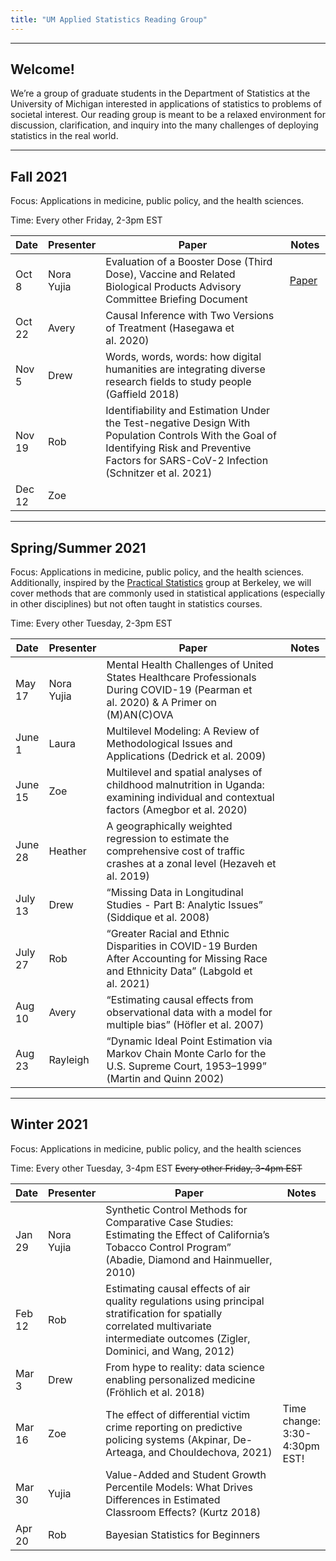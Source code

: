 ```yaml
---
title: "UM Applied Statistics Reading Group"
---
```


---

## Welcome!

We're a group of graduate students in the Department of Statistics at the University of Michigan interested in applications of statistics to problems of societal interest. Our reading group is meant to be a relaxed environment for discussion, clarification, and inquiry into the many challenges of deploying statistics in the real world.

___

## Fall 2021

Focus: Applications in medicine, public policy, and the health sciences.

Time: Every other Friday, 2-3pm EST

Date |Presenter | Paper                                   | Notes
-------|----------|-----------------------------------------|---------
Oct 8 | Nora Yujia | Evaluation of a Booster Dose (Third Dose), Vaccine and Related Biological Products Advisory Committee Briefing Document | [Paper](https://www.fda.gov/media/152161/download)
Oct 22 | Avery | Causal Inference with Two Versions of Treatment (Hasegawa et al. 2020)|
Nov 5 | Drew | Words, words, words: how digital humanities are integrating diverse research fields to study people (Gaffield 2018)  |
Nov 19 | Rob | Identifiability and Estimation Under the Test-negative Design With Population Controls With the Goal of Identifying Risk and Preventive Factors for SARS-CoV-2 Infection (Schnitzer et al. 2021) |
Dec 12 | Zoe |     |
___

## Spring/Summer 2021

Focus: Applications in medicine, public policy, and the health sciences. Additionally, inspired by the  <a href="https://rlbarter.github.io/Practical-Statistics/about/">Practical Statistics</a> group at Berkeley, we will cover methods that are commonly used in statistical applications (especially in other disciplines) but not often taught in statistics courses.

Time: Every other Tuesday, 2-3pm EST

Date |Presenter | Paper                                   | Notes
-------|----------|-----------------------------------------|---------
May 17 | Nora Yujia | Mental Health Challenges of United States Healthcare Professionals During COVID-19 (Pearman et al. 2020) & A Primer on (M)AN(C)OVA |
June 1 | Laura | Multilevel Modeling: A Review of Methodological Issues and Applications (Dedrick et al. 2009) |
June 15 | Zoe | Multilevel and spatial analyses of childhood malnutrition in Uganda: examining individual and contextual factors (Amegbor et al. 2020) |
June 28 | Heather | A geographically weighted regression to estimate the comprehensive cost of traffic crashes at a zonal level (Hezaveh et al. 2019) |           
July 13 | Drew | "Missing Data in Longitudinal Studies - Part B: Analytic Issues" (Siddique et al. 2008) |
July 27 | Rob | "Greater Racial and Ethnic Disparities in COVID-19 Burden After Accounting for Missing Race and Ethnicity Data" (Labgold et al. 2021) |            
Aug 10 | Avery | "Estimating causal effects from observational data with a model for multiple bias" (Höfler et al. 2007) | 
Aug 23 | Rayleigh | "Dynamic Ideal Point Estimation via Markov Chain Monte Carlo for the U.S. Supreme Court, 1953–1999" (Martin and Quinn 2002) |  
___

## Winter 2021

Focus: Applications in medicine, public policy, and the health sciences

Time: Every other Tuesday, 3-4pm EST  ~~Every other Friday, 3-4pm EST~~

Date |Presenter | Paper                                   | Notes
-------|----------|-----------------------------------------|---------
Jan 29 | Nora Yujia               | Synthetic Control Methods for Comparative Case Studies: Estimating the Effect of California’s Tobacco Control Program” (Abadie, Diamond and Hainmueller, 2010)
Feb 12 | Rob                 | Estimating causal effects of air quality regulations using principal stratification for spatially correlated multivariate intermediate outcomes (Zigler, Dominici, and Wang, 2012) | 
Mar 3 | Drew | From hype to reality: data science enabling personalized medicine (Fröhlich et al. 2018) | 
Mar 16 | Zoe | The effect of differential victim crime reporting on predictive policing systems (Akpinar, De-Arteaga, and Chouldechova, 2021) | Time change: 3:30-4:30pm EST!
Mar 30 | Yujia               | Value-Added and Student Growth Percentile Models: What Drives Differences in Estimated Classroom Effects? (Kurtz 2018)
Apr 20 | Rob               | Bayesian Statistics for Beginners

